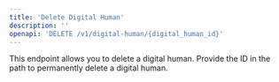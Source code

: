 ```yaml
---
title: 'Delete Digital Human'
description: ''
openapi: 'DELETE /v1/digital-human/{digital_human_id}'
---
```


This endpoint allows you to delete a digital human. Provide the ID in the path to permanently delete a digital human.
